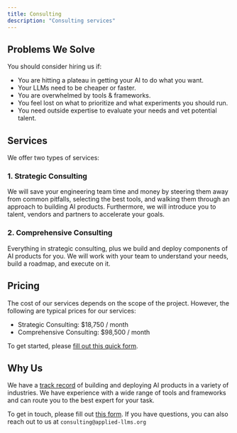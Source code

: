 ```yaml
---
title: Consulting
description: "Consulting services"
---
```


## Problems We Solve

You should consider hiring us if:

- You are hitting a plateau in getting your AI to do what you want.
- Your LLMs need to be cheaper or faster.
- You are overwhelmed by tools & frameworks.
- You feel lost on what to prioritize and what experiments you should run.
- You need outside expertise to evaluate your needs and vet potential talent.

## Services

We offer two types of services:

### 1. Strategic Consulting

We will save your engineering team time and money by steering them away from common pitfalls, selecting the best tools, and walking them through an approach to building AI products. Furthermore, we will introduce you to talent, vendors and partners to accelerate your goals.  

### 2. Comprehensive Consulting

Everything in strategic consulting, plus we build and deploy components of AI products for you.  We will work with your team to understand your needs, build a roadmap, and execute on it.

## Pricing

The cost of our services depends on the scope of the project.  However, the following are typical prices for our services:

- Strategic Consulting: $18,750 / month
- Comprehensive Consulting: $98,500 / month

To get started, please [fill out this quick form](https://llms.typeform.com/to/M8f89mlM).

## Why Us

We have a [track record](https://applied-llms.org/about.html) of building and deploying AI products in a variety of industries.  We have experience with a wide range of tools and frameworks and can route you to the best expert for your task. 

To get in touch, please fill out [this form](https://llms.typeform.com/to/M8f89mlM). If you have questions, you can also reach out to us at `consulting@applied-llms.org`
